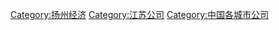 [[Category:扬州经济|Category:扬州经济]]
[[Category:江苏公司|Category:江苏公司]]
[[Category:中国各城市公司|Category:中国各城市公司]]